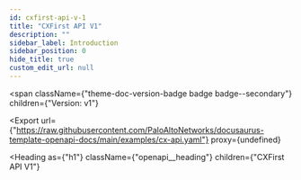 ```yaml
---
id: cxfirst-api-v-1
title: "CXFirst API V1"
description: ""
sidebar_label: Introduction
sidebar_position: 0
hide_title: true
custom_edit_url: null
---
```



<span
  className={"theme-doc-version-badge badge badge--secondary"}
  children={"Version: v1"}
>
</span>

<Export
  url={"https://raw.githubusercontent.com/PaloAltoNetworks/docusaurus-template-openapi-docs/main/examples/cx-api.yaml"}
  proxy={undefined}
>
  
</Export>

<Heading
  as={"h1"}
  className={"openapi__heading"}
  children={"CXFirst API V1"}
>
</Heading>






      
